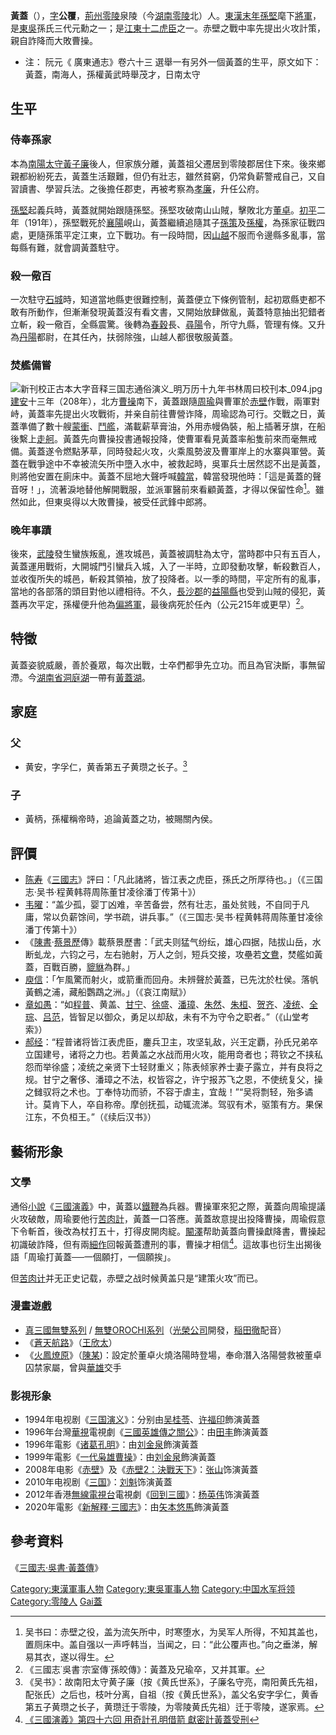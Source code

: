 {{東亞男性歷史人物
|名稱 = 黃蓋
|身份 = [[偏將軍|偏將軍]]、[[武陵郡|武陵]][[太守|太守]]
|國家 = [[孫吳|孫吳]]
|時代 = [[東漢|東漢]]
|主君 = [[孫堅|孫堅]]→[[袁術|袁術]]→[[孫策|孫策]]→[[孫權|孫權]]
|屆數 =
|最高職務 =[[偏將軍|偏將軍]] [[武陵郡|武陵]]太守
|前任 = 
|繼任 = 
|圖片名稱 = HuangGai.jpg
|圖片大小 = 200px
|圖片說明 = 清代三國演義中黃蓋的畫像
|姓 =黃
|名 =蓋
|姓名 =
|字 =公覆
|號=  
|名乘 = <!--琉球士族用-->
|官職 =
|封爵 =
|封號 =
|位階 =
|御稱號 = <!--日本皇族之稱號-->
|宮號1 = <!--日本皇族之宮號-->
|宮號2 = <!--朝鮮王族之宮號-->
|封地 =
|神號 =
|尊號 =
|族裔 = 
|旗籍 = <!--清朝旗人專用-->
|氏族 =
|籍貫 = [[零陵郡|零陵]]泉陵
|本貫 = <!--朝鮮人用-->
|祖籍 =
|本籍 =
|出身地 =
|府邸 =
|世系 = 
|初名 =
|乳名 = <!--日本、朝鮮、琉球以外人物用-->
|幼名 = <!--日本人用-->
|兒名 = <!--朝鮮人用-->
|童名 = <!--琉球人用-->
|小字 =
|別名 =
|法號 =
|院號 =
|其他名號 =
|出生日期 =？年
|出生地點 =
|婚年 = 
|逝世日期 =？年
|逝世地點 = 
|廟號 =
|諡號 =
|墓葬 =
|祠廟 =
|父親 =
|嫡母 =
|母親 =
|繼父=
|繼母=
|養父=
|養母=
|猶父= <!--日本人用-->
|烏帽子親= <!--日本人、琉球人用-->
|元配 =
|正室 =
|妻 =
|繼室 =
|平妻 =
|側室 =
|元配之父 =
|元配之嫡母 =
|元配之母 =
|正室之父 =
|正室之嫡母 =
|正室之母 =
|妻之父 =
|妻之嫡母 =
|妻之母 =
|繼室之父 =
|繼室之嫡母 =
|繼室之母 =
|平妻之父 =
|平妻之嫡母 =
|平妻之母 =
|兄弟 = 
|姊妹 =
|嫡兄弟 =
|嫡姊妹 =
|庶兄弟 =
|庶姊妹 =
|同胞兄弟 =
|同胞姊妹 =
|異母兄弟 =
|異母姊妹 =
|異父兄弟 =
|異父姊妹 =
|繼兄弟 =
|繼姊妹 =
|子 =黃柄
|孫 =
|女 =
|嫡子 =
|嫡女 =
|庶子 =
|庶女 =
|養子 =
|養女 =
|猶子 = <!--日本人用-->
|婿養子 = <!--日本人用-->
|烏帽子子 = <!--日本人用-->
|繼子 =
|繼女 =
|其他親屬 =
|出身 = <!---此处指科举出身--->
|功名 =
|經歷 = 
|著作 =
|注釋 =
}}
'''黃蓋'''（{{bd|2世紀||210年代||catIdx=H}}），[[表字|字]]'''公覆'''，[[荊州_(古代)|荊州]][[零陵郡|零陵]]泉陵（今[[湖南|湖南]][[零陵|零陵]]北）人。[[東漢末年|東漢末年]][[孫堅|孫堅]]麾下[[將軍_(東亞古代)|將軍]]，是[[孫吳|東吳]]孫氏三代元勳之一；是[[江表之虎臣|江東十二虎臣]]之一。赤壁之戰中率先提出火攻計策，親自詐降而大敗曹操。

* 注： 阮元《 廣東通志》卷六十三 選舉一有另外一個黃蓋的生平，原文如下： 黃蓋，南海人，孫權黃武時舉茂才，日南太守

==生平==
=== 侍奉孫家 ===
{{see also|董卓討伐戰|襄陽之戰|孫策平江東之戰}}
本為[[南陽郡|南陽]][[太守|太守]][[黃子廉|黃子廉]]後人，但家族分離，黃蓋祖父遷居到零陵郡居住下來。後來鄉親都紛紛死去，黃蓋生活艱難，但仍有壯志，雖然貧窮，仍常負薪警戒自己，又自習讀書、學習兵法。之後擔任郡吏，再被考察為[[孝廉|孝廉]]，升任公府。

[[孫堅|孫堅]]起義兵時，黃蓋就開始跟隨孫堅。孫堅攻破南山山賊，擊敗北方[[董卓|董卓]]。[[初平_(年号)|初平]]二年（191年），孫堅戰死於[[襄陽|襄陽]]峴山，黃蓋繼續追隨其子[[孫策|孫策]]及[[孫權|孫權]]，為孫家征戰四處，更隨孫策平定江東，立下戰功。有一段時間，因[[山越|山越]]不服而令邊縣多亂事，當每縣有難，就會調黃蓋駐守。

=== 殺一儆百 ===
一次駐守[[石城|石城]]時，知道當地縣吏很難控制，黃蓋便立下條例管制，起初眾縣吏都不敢有所動作，但漸漸發現黃蓋沒有看文書，又開始放肆做亂，黃蓋特意抽出犯錯者立斬，殺一儆百，全縣震驚。後轉為[[春穀|春穀]]長、[[尋陽|尋陽]]令，所守九縣，管理有條。又升為[[丹陽郡|丹陽]]都尉，在其任內，扶弱除強，山越人都很敬服黃蓋。 

=== 焚艦備嘗 ===
{{see also|赤壁之戰}}
[[File:新刊校正古本大字音释三国志通俗演义_明万历十九年书林周曰校刊本_094.jpg|thumb]]
[[建安_(東漢)|建安]]十三年（208年），北方[[曹操|曹操]]南下，黃蓋跟隨[[周瑜|周瑜]]與曹軍於[[赤壁|赤壁]]作戰，兩軍對峙，黃蓋率先提出火攻戰術，并亲自前往曹營诈降，周瑜認為可行。交戰之日，黃蓋準備了數十艘[[蒙衝|蒙衝]]、[[鬥艦|鬥艦]]，滿載薪草膏油，外用赤幔偽裝，船上插著牙旗，在船後繫上[[走舸|走舸]]。黃蓋先向曹操投書通報投降，使曹軍看見黃蓋率船隻前來而毫無戒備。黃蓋遂令燃點茅草，同時發起火攻，火乘風勢波及曹軍岸上的水寨與軍營。黃蓋在戰爭途中不幸被流矢所中墮入水中，被救起時，吳軍兵士居然認不出是黃蓋，則將他安置在廁床中。黃蓋不屈地大聲呼喊[[韓當|韓當]]，韓當發現他時：「這是黃蓋的聲音呀！」，流著淚地替他解開戰服，並派軍醫前來看顧黃蓋，才得以保留性命<ref>吴书曰：赤壁之役，盖为流矢所中，时寒堕水，为吴军人所得，不知其盖也，置厕床中。盖自强以一声呼韩当，当闻之，曰：“此公覆声也。”向之垂涕，解易其衣，遂以得生。</ref>。雖然如此，但東吳得以大敗曹操，被受任武鋒中郎將。

=== 晚年事蹟 ===
後來，[[武陵|武陵]]發生蠻族叛亂，進攻城邑，黃蓋被調駐為太守，當時郡中只有五百人，黃蓋運用戰術，大開城門引蠻兵入城，入了一半時，立即發動攻擊，斬殺數百人，並收復所失的城邑，斬殺其領袖，放了投降者。以一季的時間，平定所有的亂事，當地的各部落的頭目對他以禮相待。不久，[[長沙郡|長沙郡]]的[[益陽縣|益陽縣]]也受到山賊的侵犯，黃蓋再次平定，孫權便升他為[[偏將軍|偏將軍]]，最後病死於任內（公元215年或更早）<ref>《三國志˙吳書˙宗室傳˙孫皎傳》：黃蓋及兄瑜卒，又并其軍。</ref>。

==特徵==
黃蓋姿貌威嚴，善於養眾，每次出戰，士卒們都爭先立功。而且為官決斷，事無留滯。今[[湖南省|湖南省]][[洞庭湖|洞庭湖]]一帶有[[黃蓋湖|黃蓋湖]]。

==家庭== 
===父===
*黄安，字孚仁，黄香第五子黄瓒之长子。<ref> 《吴书》：故南阳太守黄子廉（按《黄氏世系》，子廉名守亮，南阳黄氏先祖，配张氏）之后也，枝叶分离，自祖（按《黄氏世系》，盖父名安字孚仁，黄香第五子黄瓒之长子，黄瓒迁于零陵，为零陵黄氏先祖）迁于零陵，遂家焉。</ref>

===子===
*黃柄，孫權稱帝時，追論黃蓋之功，被賜關內侯。

==評價== 
*[[陈寿|陈寿]]《[[三國志|三國志]]》評曰：「凡此諸將，皆江表之虎臣，孫氏之所厚待也。」（《三国志·吴书·程黄韩蒋周陈董甘凌徐潘丁传第十》）
*[[韦曜|韦曜]]：“盖少孤，婴丁凶难，辛苦备尝，然有壮志，虽处贫贱，不自同于凡庸，常以负薪馀间，学书疏，讲兵事。”（《三国志·吴书·程黄韩蒋周陈董甘凌徐潘丁传第十》）
*《[[陳書|陳書]]·[[蔡景歷|蔡景歷]]傳》載蔡景歷書：「武夫则猛气纷纭，雄心四据，陆拔山岳，水断虬龙，六钧之弓，左右驰射，万人之剑，短兵交接，攻壘若[[文鴦|文鴦]]，焚艦如黃蓋，百戰百勝，[[貔貅|貔貅]]為群。」
*[[庾信|庾信]]：「乍風驚而射火，或箭重而回舟。未辨聲於黃蓋，已先沈於杜侯。落帆黃鶴之浦，藏船鸚鵡之洲。」（《哀江南赋》）
*[[章如愚|章如愚]]：“如[[程普|程普]]、黄盖、[[甘宁|甘宁]]、[[徐盛|徐盛]]、[[潘璋|潘璋]]、[[朱然|朱然]]、[[朱桓|朱桓]]、[[贺齐|贺齐]]、[[凌统|凌统]]、[[全琮|全琮]]、[[吕范|吕范]]，皆智足以御众，勇足以却敌，未有不为守令之职者。”（《山堂考索》）
*[[郝经|郝经]]：“程普诸将皆江表虎臣，鏖兵卫主，攻坚轧敌，兴王定覇，孙氏兄弟卒立国建号，诸将之力也。若黄盖之水战而用火攻，能用竒者也；蒋钦之不挟私怨而举徐盛；凌统之亲贤下士轻财重义；陈表倾家养士妻子露立，并有良将之规。甘宁之奢侈、潘璋之不法，权皆容之，许宁报苏飞之恩，不使统复父，操之雠驭将之术也。丁奉恃功而骄，不容于虐主，宜哉！”“吴将剽轻，殆多谲计。莫肯下人，卒自称帝。摩创抚孤，动辄流涕。驾驭有术，驱策有方。果保江东，不负桓王。”（《续后汉书》）

==藝術形象==
===文學===
通俗[[小說|小說]]《[[三國演義|三國演義]]》中，黃蓋以[[鞭|鐵鞭]]為兵器。曹操軍來犯之際，黃蓋向周瑜提議火攻破敵，周瑜要他行[[苦肉計|苦肉計]]，黃蓋一口答應。黃蓋故意提出投降曹操，周瑜假意下令斬首，後改為杖打五十，打得皮開肉綻。[[闞澤|闞澤]]帮助黃蓋向曹操獻降書，曹操起初識破詐降，但有兩[[細作|細作]]回報黃蓋遭刑的事，曹操才相信<ref>[[:s:三國演義/第046回|《三國演義》第四十六回 用奇計孔明借箭 獻密計黃蓋受刑]]</ref>。這故事也衍生出揭後語「周瑜打黃蓋──一個願打，一個願挨」。

但[[苦肉计|苦肉计]]并无正史记载，赤壁之战时候黄盖只是“建策火攻”而已。

===漫畫遊戲===
* [[真三國無雙系列|真三國無雙系列]] / [[無雙OROCHI系列|無雙OROCHI系列]]（[[光榮公司|光榮公司]]開發，[[稲田徹|稲田徹]]配音）
* 《[[蒼天航路|蒼天航路]]》（[[王欣太|王欣太]]）
* 《[[火鳳燎原|火鳳燎原]]》（[[陳某|陳某]])：設定於董卓火燒洛陽時登場，奉命潛入洛陽營救被董卓囚禁家屬，曾與[[華雄|華雄]]交手

===影視形象===
* 1994年电视剧《[[三国演义_(电视剧)|三国演义]]》：分别由[[吴桂苓|吴桂苓]]、[[许福印|许福印]]飾演黃蓋
* 1996年台灣[[華視|華視]]電視劇《[[三國英雄傳之關公|三國英雄傳之關公]]》：由[[田丰_(演員)|田丰]]飾演黃蓋
* 1996年電影《[[诸葛孔明_(電影)|诸葛孔明]]》：由[[刘金泉|刘金泉]]飾演黃蓋
* 1999年電影《[[一代枭雄曹操|一代枭雄曹操]]》：由[[刘金泉|刘金泉]]飾演黃蓋
* 2008年电影《[[赤壁_(電影)|赤壁]]》及《[[赤壁2：決戰天下|赤壁2：決戰天下]]》：[[张山|张山]]饰演黃蓋
* 2010年电视剧《[[三国_(电视剧)|三国]]》：[[刘魁_(演員)|刘魁]]饰演黃蓋
* 2012年香港[[無線電視台|無線電視台]]電視劇《[[回到三國|回到三國]]》：[[杨英伟|杨英伟]]饰演黃蓋
* 2020年電影《[[新解釋·三國志|新解釋·三國志]]》：由[[矢本悠馬|矢本悠馬]]飾演黃蓋

==參考資料==
《[[:s:三國志/卷55#黃蓋|三國志·吳書·黃蓋傳]]》
{{reflist}}

{{DEFAULTSORT:Huang黃蓋}}
{{吴军十二虎臣}}
{{三国志}}
[[Category:東漢軍事人物|Category:東漢軍事人物]]
[[Category:東吳軍事人物|Category:東吳軍事人物]]
[[Category:中国水军将领|Category:中国水军将领]]
[[Category:零陵人|Category:零陵人]]
[[Category:黄姓|Gai蓋]]